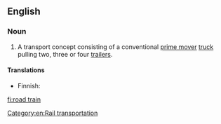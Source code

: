 {{wikipedia}}
==English==

===Noun===
{{en-noun|sg=[[road]] [[train]]}}

# {{Australia}} A transport concept consisting of a conventional [[prime mover]] [[truck]] pulling two, three or four [[trailer]]s.

====Translations====
{{trans-top|transport concept}}
* Finnish: {{t-|fi|maantiejuna}}
{{trans-mid}}
{{trans-bottom}}

[[Category:en:Rail transportation]]

[[fi:road train]]